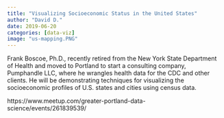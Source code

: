 ---
title: "Visualizing Socioeconomic Status in the United States"
author: "David D."
date: 2019-06-20
categories: [data-viz]
image: "us-mapping.PNG"
---

Frank Boscoe, Ph.D., recently retired from the New York State Department of Health and moved to Portland to start a consulting company, Pumphandle LLC, where he wrangles health data for the CDC and other clients. He will be demonstrating techniques for visualizing the socioeconomic profiles of U.S. states and cities using census data.

https://www.meetup.com/greater-portland-data-science/events/261839539/
